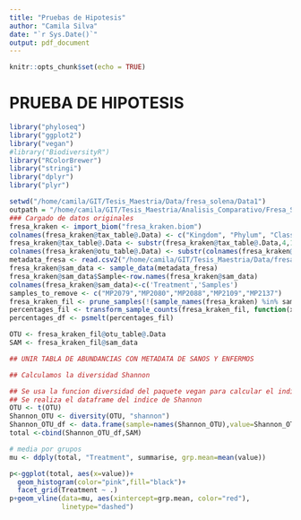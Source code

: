 ```yaml
---
title: "Pruebas de Hipotesis"
author: "Camila Silva"
date: "`r Sys.Date()`"
output: pdf_document
---
```


```r
knitr::opts_chunk$set(echo = TRUE)
```

# PRUEBA DE HIPOTESIS

```r
library("phyloseq")
library("ggplot2")
library("vegan")
#library("BiodiversityR") 
library("RColorBrewer")
library("stringi")
library("dplyr")
library("plyr")
```


```r
setwd("/home/camila/GIT/Tesis_Maestria/Data/fresa_solena/Data1")
outpath = "/home/camila/GIT/Tesis_Maestria/Analisis_Comparativo/Fresa_Solena/Results_img"
### Cargado de datos originales 
fresa_kraken <- import_biom("fresa_kraken.biom")
colnames(fresa_kraken@tax_table@.Data) <- c("Kingdom", "Phylum", "Class", "Order", "Family", "Genus", "Species")
fresa_kraken@tax_table@.Data <- substr(fresa_kraken@tax_table@.Data,4,100)
colnames(fresa_kraken@otu_table@.Data) <- substr(colnames(fresa_kraken@otu_table@.Data),1,6)
metadata_fresa <- read.csv2("/home/camila/GIT/Tesis_Maestria/Data/fresa_solena/Data1/metadata.csv",header =  FALSE, row.names = 1, sep = ",")
fresa_kraken@sam_data <- sample_data(metadata_fresa)
fresa_kraken@sam_data$Sample<-row.names(fresa_kraken@sam_data)
colnames(fresa_kraken@sam_data)<-c('Treatment','Samples')
samples_to_remove <- c("MP2079","MP2080","MP2088","MP2109","MP2137")
fresa_kraken_fil <- prune_samples(!(sample_names(fresa_kraken) %in% samples_to_remove), fresa_kraken)
percentages_fil <- transform_sample_counts(fresa_kraken_fil, function(x) x*100 / sum(x) )
percentages_df <- psmelt(percentages_fil)
```

```r

OTU <- fresa_kraken_fil@otu_table@.Data
SAM <- fresa_kraken_fil@sam_data

## UNIR TABLA DE ABUNDANCIAS CON METADATA DE SANOS Y ENFERMOS

## Calculamos la diversidad Shannon 

## Se usa la funcion diversidad del paquete vegan para calcular el indice Shannon
## Se realiza el dataframe del indice de Shannon
OTU <- t(OTU)
Shannon_OTU <- diversity(OTU, "shannon")
Shannon_OTU_df <- data.frame(sample=names(Shannon_OTU),value=Shannon_OTU,measure=rep("Shannon", length(Shannon_OTU)))
total <-cbind(Shannon_OTU_df,SAM)

# media por grupos
mu <- ddply(total, "Treatment", summarise, grp.mean=mean(value))

p<-ggplot(total, aes(x=value))+
  geom_histogram(color="pink",fill="black")+
  facet_grid(Treatment ~ .)
p+geom_vline(data=mu, aes(xintercept=grp.mean, color="red"),
             linetype="dashed")
```




















